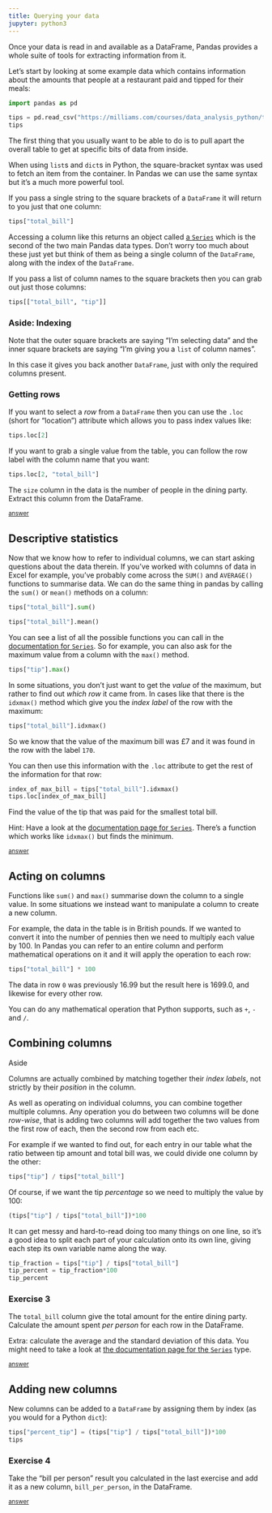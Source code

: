 ```yaml
---
title: Querying your data
jupyter: python3
---
```



Once your data is read in and available as a DataFrame, Pandas provides a whole suite of tools for extracting information from it.

Let's start by looking at some example data which contains information about the amounts that people at a restaurant paid and tipped for their meals:


```python
import pandas as pd

tips = pd.read_csv("https://milliams.com/courses/data_analysis_python/tips.csv")
tips
```

The first thing that you usually want to be able to do is to pull apart the overall table to get at specific bits of data from inside.

When using `list`s and `dict`s in Python, the square-bracket syntax was used to fetch an item from the container. In Pandas we can use the same syntax but it's a much more powerful tool.

If you pass a single string to the square brackets of a `DataFrame` it will return to you just that one column:

```python
tips["total_bill"]
```

Accessing a column like this returns an object called [a `Series`](https://pandas.pydata.org/pandas-docs/stable/reference/api/pandas.Series.html) which is the second of the two main Pandas data types. Don't worry too much about these just yet but think of them as being a single column of the `DataFrame`, along with the index of the `DataFrame`.

If you pass a list of column names to the square brackets then you can grab out just those columns:

```python
tips[["total_bill", "tip"]]
```

::: {.column-margin}
### Aside: Indexing
Note that the outer square brackets are saying "I'm selecting data" and the inner square brackets are saying "I'm giving you a `list` of column names".
:::

In this case it gives you back another `DataFrame`, just with only the required columns present.

### Getting rows

If you want to select a *row* from a `DataFrame` then you can use the `.loc` (short for "location") attribute which allows you to pass index values like:

```python
tips.loc[2]
```

If you want to grab a single value from the table, you can follow the row label with the column name that you want:

```python
tips.loc[2, "total_bill"]
```


::: {#exercise-1 .callout-tip title="Exercise 1" icon=false} 
The `size` column in the data is the number of people in the dining party. Extract this column from the DataFrame.

[<small>answer</small>](../answers/answer_analysis_get_column.qmd)
:::

## Descriptive statistics

Now that we know how to refer to individual columns, we can start asking questions about the data therein. If you've worked with columns of data in Excel for example, you've probably come across the `SUM()` and `AVERAGE()` functions to summarise data. We can do the same thing in pandas by calling the `sum()` or `mean()` methods on a column:

```python
tips["total_bill"].sum()
```

```python
tips["total_bill"].mean()
```

You can see a list of all the possible functions you can call in the [documentation for `Series`](https://pandas.pydata.org/pandas-docs/stable/reference/api/pandas.Series.html). So for example, you can also ask for the maximum value from a column with the `max()` method. 

```python
tips["tip"].max()
```

In some situations, you don't just want to get the *value* of the maximum, but rather to find out *which row* it came from. In cases like that there is the `idxmax()` method which give you the *index label* of the row with the maximum:

```python
tips["total_bill"].idxmax()
```

So we know that the value of the maximum bill was £7 and it was found in the row with the label `170`.

You can then use this information with the `.loc` attribute to get the rest of the information for that row:

```python
index_of_max_bill = tips["total_bill"].idxmax()
tips.loc[index_of_max_bill]
```

::: {#exercise-2 .callout-tip title="Exercise 2" icon=false} 

Find the value of the tip that was paid for the smallest total bill.

Hint: Have a look at the [documentation page for `Series`](https://pandas.pydata.org/pandas-docs/stable/reference/api/pandas.Series.html). There's a function which works like `idxmax()` but finds the minimum.

[<small>answer</small>](../answers/answer_analysis_smallest_tip.qmd)

:::

## Acting on columns

Functions like `sum()` and `max()` summarise down the column to a single value. In some situations we instead want to manipulate a column to create a new column.

For example, the data in the table is in British pounds. If we wanted to convert it into the number of pennies then we need to multiply each value by 100. In Pandas you can refer to an entire column and perform mathematical operations on it and it will apply the operation to each row:

```python
tips["total_bill"] * 100
```

The data in row `0` was previously 16.99 but the result here is 1699.0, and likewise for every other row.

You can do any mathematical operation that Python supports, such as `+`, `-` and `/`.

## Combining columns

<aside><h>Aside</h><p>Columns are actually combined by matching together their <em>index labels</em>, not strictly by their <em>position</em> in the column.</p></aside>

As well as operating on individual columns, you can combine together multiple columns. Any operation you do between two columns will be done *row-wise*, that is adding two columns will add together the two values from the first row of each, then the second row from each etc.

For example if we wanted to find out, for each entry in our table what the ratio between tip amount and total bill was, we could divide one column by the other:

```python
tips["tip"] / tips["total_bill"]
```

Of course, if we want the tip *percentage* so we need to multiply the value by 100:

```python
(tips["tip"] / tips["total_bill"])*100
```

It can get messy and hard-to-read doing too many things on one line, so it's a good idea to split each part of your calculation onto its own line, giving each step its own variable name along the way.

```python
tip_fraction = tips["tip"] / tips["total_bill"]
tip_percent = tip_fraction*100
tip_percent
```

### Exercise 3

The `total_bill` column give the total amount for the entire dining party. Calculate the amount spent *per person* for each row in the DataFrame.

Extra: calculate the average and the standard deviation of this data. You might need to take a look at [the documentation page for the `Series`](https://pandas.pydata.org/pandas-docs/stable/reference/api/pandas.Series.html) type.

[<small>answer</small>](answer_analysis_per_person.ipynb)

## Adding new columns

New columns can be added to a `DataFrame` by assigning them by index (as you would for a Python `dict`):

```python
tips["percent_tip"] = (tips["tip"] / tips["total_bill"])*100
tips
```

### Exercise 4

Take the "bill per person" result you calculated in the last exercise and add it as a new column, `bill_per_person`, in the DataFrame.

[<small>answer</small>](answer_analysis_per_person_column.ipynb)

